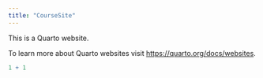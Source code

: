```yaml
---
title: "CourseSite"
---
```


This is a Quarto website.

To learn more about Quarto websites visit <https://quarto.org/docs/websites>.

```r
1 + 1
```
